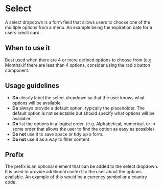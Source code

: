 
<Meta of={Stories} />

# Select

A select dropdown is a form field that allows users to choose one of the multiple options from a menu.
An example being the expiration date for a users credit card.

<Canvas withToolbar={true} of={Stories.Base} />
<Controls />

## When to use it

Best used when there are 4 or more defined options to choose from (e.g. Months).If there are less than 4 options,
consider using the radio button component.

## Usage guidelines

- **Do** clearly label the select dropdown so that the user knows what options will be available
- **Do** always provide a default option, typically the placeholder. The default option is not
  selectable but should specify what options will be available.
- **Do** list the options in a logical order. (e.g. Alphabetical, numerical, or in some order that allows the
  user to find the option as easy as possible)
- **Do not** use it to save space or tidy up a form.
- **Do not** use it as a way to filter content

## Prefix

The prefix is an optional element that can be added to the select dropdown. It is used to provide additional context
to the user about the options available. An example of this would be a currency symbol or a country code.

<Canvas withToolbar={true} of={Stories.Prefix} />
